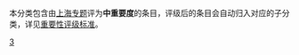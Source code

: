 本分类包含由[[Wikipedia:上海专题|上海专题]]评为'''中重要度'''的条目，评级后的条目会自动归入对应的子分类，详见[[Wikipedia:上海专题/评级#评级指南|重要性评级标准]]。

{{cat importance|topic=上海|sort=上海|importance=中}}

{{CategoryTOC}}
[[Category:各重要度上海条目|3]]